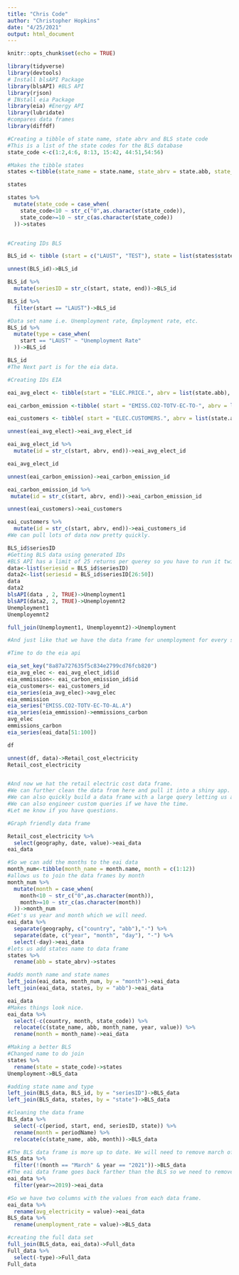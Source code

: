 ```yaml
---
title: "Chris Code"
author: "Christopher Hopkins"
date: "4/25/2021"
output: html_document
---
```


```r
knitr::opts_chunk$set(echo = TRUE)
```

```r
library(tidyverse)
library(devtools)
# Install blsAPI Package
library(blsAPI) #BLS API
library(rjson)
# INstall eia Package
library(eia) #Energy API
library(lubridate)
#compares data frames
library(diffdf)
```

```r
#Creating a tibble of state name, state abrv and BLS state code
#This is a list of the state codes for the BLS database
state_code <-c(1:2,4:6, 8:13, 15:42, 44:51,54:56)

#Makes the tibble states
states <-tibble(state_name = state.name, state_abrv = state.abb, state_code = state_code)

states

states %>% 
  mutate(state_code = case_when(
    state_code<10 ~ str_c("0",as.character(state_code)),
    state_code>=10 ~ str_c(as.character(state_code))
  ))->states


#Creating IDs BLS

BLS_id <- tibble (start = c("LAUST", "TEST"), state = list(states$state_code), end = "0000000000003")

unnest(BLS_id)->BLS_id

BLS_id %>% 
  mutate(seriesID = str_c(start, state, end))->BLS_id

BLS_id %>% 
  filter(start == "LAUST")->BLS_id

#Data set name i.e. Unemployment rate, Employment rate, etc.
BLS_id %>% 
  mutate(type = case_when(
    start == "LAUST" ~ "Unemployment Rate"
  ))->BLS_id

BLS_id
#The Next part is for the eia data.

#Creating IDs EIA

eai_avg_elect <- tibble(start = "ELEC.PRICE.", abrv = list(state.abb), end = "-IND.M")

eai_carbon_emission <-tibble( start = "EMISS.CO2-TOTV-EC-TO-", abrv = list(state.abb), end = ".A")

eai_customers <- tibble( start = "ELEC.CUSTOMERS.", abrv = list(state.abb), end = "-ALL.A")

unnest(eai_avg_elect)->eai_avg_elect_id

eai_avg_elect_id %>% 
  mutate(id = str_c(start, abrv, end))->eai_avg_elect_id

eai_avg_elect_id

unnest(eai_carbon_emission)->eai_carbon_emission_id

eai_carbon_emission_id %>% 
 mutate(id = str_c(start, abrv, end))->eai_carbon_emission_id

unnest(eai_customers)->eai_customers

eai_customers %>% 
  mutate(id = str_c(start, abrv, end))->eai_customers_id
#We can pull lots of data now pretty quickly.

BLS_id$seriesID
#Getting BLS data using generated IDs
#BLS API has a limit of 25 returns per querey so you have to run it twice.
data<-list(seriesid = BLS_id$seriesID)
data2<-list(seriesid = BLS_id$seriesID[26:50])
data
data2
blsAPI(data , 2, TRUE)->Unemployment1
blsAPI(data2, 2, TRUE)->Unemployemnt2
Unemployment1
Unemployemnt2

full_join(Unemployment1, Unemployemnt2)->Unemployment

#And just like that we have the data frame for unemployment for every state for a year.

#Time to do the eia api

eia_set_key("8a87a727635f5c834e2799cd76fcb820")
eia_avg_elec <- eai_avg_elect_id$id
eia_emmission<- eai_carbon_emission_id$id
eia_customers<- eai_customers_id
eia_series(eia_avg_elec)->avg_elec
eia_emmission
eia_series("EMISS.CO2-TOTV-EC-TO-AL.A")
eia_series(eia_emmission)->emmissions_carbon
avg_elec
emmissions_carbon
eia_series(eai_data[51:100])

df

unnest(df, data)->Retail_cost_electricity
Retail_cost_electricity


#And now we hat the retail electric cost data frame.
#We can further clean the data from here and pull it into a shiny app.
#We can also quickly build a data frame with a large query letting us acess a lot of data.
#We can also engineer custom queries if we have the time.
#Let me know if you have questions.
```
```r
#Graph friendly data frame

Retail_cost_electricity %>% 
  select(geography, date, value)->eai_data
eai_data 

#So we can add the months to the eai data
month_num<-tibble(month_name = month.name, month = c(1:12))
#allows us to join the data frames by month
month_num %>% 
  mutate(month = case_when(
    month<10 ~ str_c("0",as.character(month)),
    month>=10 ~ str_c(as.character(month))
  ))->month_num
#Get's us year and month which we will need.
eai_data %>% 
  separate(geography, c("country", "abb"),"-") %>% 
  separate(date, c("year", "month", "day"), "-") %>% 
  select(-day)->eai_data
#lets us add states name to data frame
states %>% 
  rename(abb = state_abrv)->states

#adds month name and state names
left_join(eai_data, month_num, by = "month")->eai_data
left_join(eai_data, states, by = "abb")->eai_data

eai_data
#Makes things look nice.
eai_data %>% 
  select(-c(country, month, state_code)) %>% 
  relocate(c(state_name, abb, month_name, year, value)) %>% 
  rename(month = month_name)->eai_data

#Making a better BLS
#Changed name to do join
states %>% 
  rename(state = state_code)->states
Unemployment->BLS_data

#adding state name and type
left_join(BLS_data, BLS_id, by = "seriesID")->BLS_data
left_join(BLS_data, states, by = "state")->BLS_data

#cleaning the data frame
BLS_data %>% 
  select(-c(period, start, end, seriesID, state)) %>% 
  rename(month = periodName) %>% 
  relocate(c(state_name, abb, month))->BLS_data

#The BLS data frame is more up to date. We will need to remove march of this year.
BLS_data %>% 
  filter(!(month == "March" & year == "2021"))->BLS_data
#The eai data frame goes back farther than the BLS so we need to remove the excess.
eai_data %>% 
  filter(year>=2019)->eai_data

#So we have two columns with the values from each data frame.
eai_data %>% 
  rename(avg_electricity = value)->eai_data
BLS_data %>% 
  rename(unemployment_rate = value)->BLS_data

#creating the full data set
full_join(BLS_data, eai_data)->Full_data
Full_data %>% 
  select(-type)->Full_data
Full_data
```

